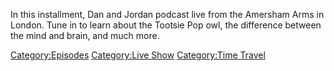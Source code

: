 {{DEFAULTSORT:
    #_EPISODE_0856:Live In London (Night 1)
}}{{Episode
    | title           = Live In London (Night 1)
    | caption         = Listen to this episode on [https://knowledgefight.libsyn.com/856-live-in-london-night-1 Libsyn] [https://open.spotify.com/episode/3aaK00EB1T7agdxiwqYgqe Spotify], Read the [[Transcript/856: Live In London (Night 1)|Unofficial Transcript]], View discussion on [https://reddit.com/1712ert Reddit]
    | episodeNumber   = 856
    | length          = 01:09:32
    | airDate         = October 6, 2023
    | coverageDate    = October 30, 2013
    | episodeType     = [[:Category:Live Show|Live Show]], [[:Category:Time Travel|Time Travel]]
    | appearance      = [[Max Keiser]], [[Donald Trump]]
    | previousEpisode = [[855: Live At QED In Manchester]]
    | nextEpisode     = [[857: Live In London (Night 2)]]
}}

{{Stub}}

In this installment, Dan and Jordan podcast live from the Amersham Arms in London. Tune in to learn about the Tootsie Pop owl, the difference between the mind and brain, and much more.

[[Category:Episodes]]
[[Category:Live Show]]
[[Category:Time Travel]]
